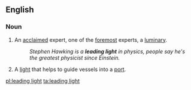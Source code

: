==English==

===Noun===
{{en-noun}}

# {{lb|en|idiomatic}} An [[acclaimed]] expert, one of the [[foremost]] experts, a [[luminary]].
#: ''Stephen Hawking is a '''leading light''' in physics, people say he's the greatest physicist since Einstein.''
# {{lb|en|nautical|navigation}} A [[light]] that helps to guide vessels into a [[port]].

[[pl:leading light]]
[[ta:leading light]]